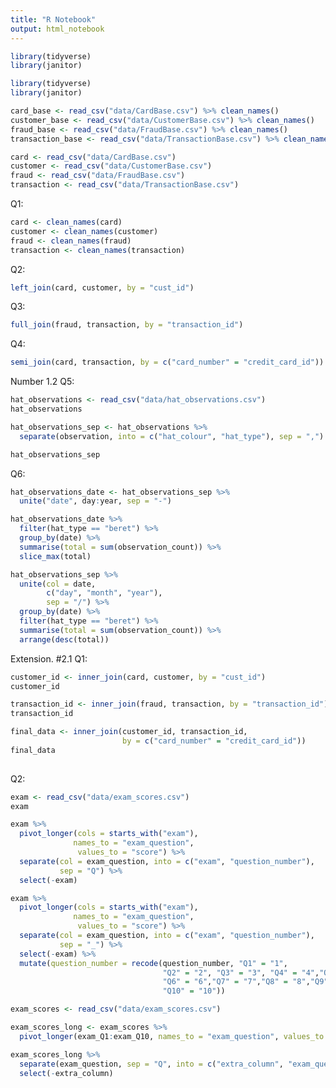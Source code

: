 ```yaml
---
title: "R Notebook"
output: html_notebook
---
```




```r
library(tidyverse)
library(janitor)

```

```r
library(tidyverse)
library(janitor)

card_base <- read_csv("data/CardBase.csv") %>% clean_names()
customer_base <- read_csv("data/CustomerBase.csv") %>% clean_names()
fraud_base <- read_csv("data/FraudBase.csv") %>% clean_names()
transaction_base <- read_csv("data/TransactionBase.csv") %>% clean_names()
```



```r
card <- read_csv("data/CardBase.csv")
customer <- read_csv("data/CustomerBase.csv")
fraud <- read_csv("data/FraudBase.csv")
transaction <- read_csv("data/TransactionBase.csv")
```
Q1:
```r
card <- clean_names(card)
customer <- clean_names(customer)
fraud <- clean_names(fraud)
transaction <- clean_names(transaction)

```

Q2:
```r
left_join(card, customer, by = "cust_id")
```
Q3:
```r
full_join(fraud, transaction, by = "transaction_id")
```
Q4:
```r
semi_join(card, transaction, by = c("card_number" = "credit_card_id"))
```
Number 1.2
Q5:
```r
hat_observations <- read_csv("data/hat_observations.csv")
hat_observations
```
```r
hat_observations_sep <- hat_observations %>% 
  separate(observation, into = c("hat_colour", "hat_type"), sep = ",")

hat_observations_sep
```
Q6:
```r
hat_observations_date <- hat_observations_sep %>% 
  unite("date", day:year, sep = "-") 

hat_observations_date %>% 
  filter(hat_type == "beret") %>% 
  group_by(date) %>% 
  summarise(total = sum(observation_count)) %>% 
  slice_max(total)
```


```r
hat_observations_sep %>% 
  unite(col = date,
        c("day", "month", "year"),
        sep = "/") %>% 
  group_by(date) %>% 
  filter(hat_type == "beret") %>% 
  summarise(total = sum(observation_count)) %>% 
  arrange(desc(total)) 

```
Extension.
#2.1
Q1:
```r
customer_id <- inner_join(card, customer, by = "cust_id")
customer_id

transaction_id <- inner_join(fraud, transaction, by = "transaction_id")
transaction_id

final_data <- inner_join(customer_id, transaction_id, 
                         by = c("card_number" = "credit_card_id"))
final_data
                         
```
Q2:
```r
exam <- read_csv("data/exam_scores.csv")
exam
```
```r
exam %>% 
  pivot_longer(cols = starts_with("exam"),
              names_to = "exam_question",
               values_to = "score") %>% 
  separate(col = exam_question, into = c("exam", "question_number"), 
           sep = "Q") %>% 
  select(-exam)
```

```r
exam %>% 
  pivot_longer(cols = starts_with("exam"),
              names_to = "exam_question",
               values_to = "score") %>% 
  separate(col = exam_question, into = c("exam", "question_number"), 
           sep = "_") %>% 
  select(-exam) %>% 
  mutate(question_number = recode(question_number, "Q1" = "1", 
                                  "Q2" = "2", "Q3" = "3", "Q4" = "4","Q5" = "5",
                                  "Q6" = "6","Q7" = "7","Q8" = "8","Q9" = "9",
                                  "Q10" = "10"))
```

```r
exam_scores <- read_csv("data/exam_scores.csv")

exam_scores_long <- exam_scores %>% 
  pivot_longer(exam_Q1:exam_Q10, names_to = "exam_question", values_to = "score") 

exam_scores_long %>% 
  separate(exam_question, sep = "Q", into = c("extra_column", "exam_question")) %>% 
  select(-extra_column)
```

